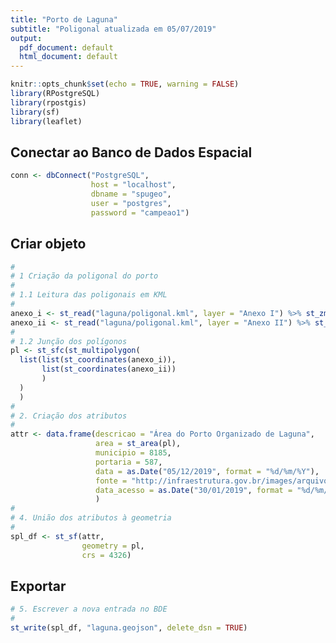 ```yaml
---
title: "Porto de Laguna"
subtitle: "Poligonal atualizada em 05/07/2019"
output:
  pdf_document: default
  html_document: default
---
```


```r
knitr::opts_chunk$set(echo = TRUE, warning = FALSE)
library(RPostgreSQL)
library(rpostgis)
library(sf)
library(leaflet)
```

## Conectar ao Banco de Dados Espacial

```r
conn <- dbConnect("PostgreSQL",
                  host = "localhost", 
                  dbname = "spugeo",
                  user = "postgres", 
                  password = "campeao1")
```

## Criar objeto

```r
#
# 1 Criação da poligonal do porto
#
# 1.1 Leitura das poligonais em KML
#  
anexo_i <- st_read("laguna/poligonal.kml", layer = "Anexo I") %>% st_zm()
anexo_ii <- st_read("laguna/poligonal.kml", layer = "Anexo II") %>% st_zm()
#
# 1.2 Junção dos polígonos
pl <- st_sfc(st_multipolygon(
  list(list(st_coordinates(anexo_i)), 
       list(st_coordinates(anexo_ii))
       )
  )
  )
#
# 2. Criação dos atributos  
#
attr <- data.frame(descricao = "Área do Porto Organizado de Laguna",
                   area = st_area(pl),
                   municipio = 8185,
                   portaria = 587,
                   data = as.Date("05/12/2019", format = "%d/%m/%Y"),
                   fonte = "http://infraestrutura.gov.br/images/arquivos-poligonais-das-areas-dos-portos-organizados/Laguna.zip",
                   data_acesso = as.Date("30/01/2019", format = "%d/%m/%Y")
                   )
#
# 4. União dos atributos à geometria
#
spl_df <- st_sf(attr,
                geometry = pl,
                crs = 4326)
```

## Exportar

```r
# 5. Escrever a nova entrada no BDE
#
st_write(spl_df, "laguna.geojson", delete_dsn = TRUE)
```
